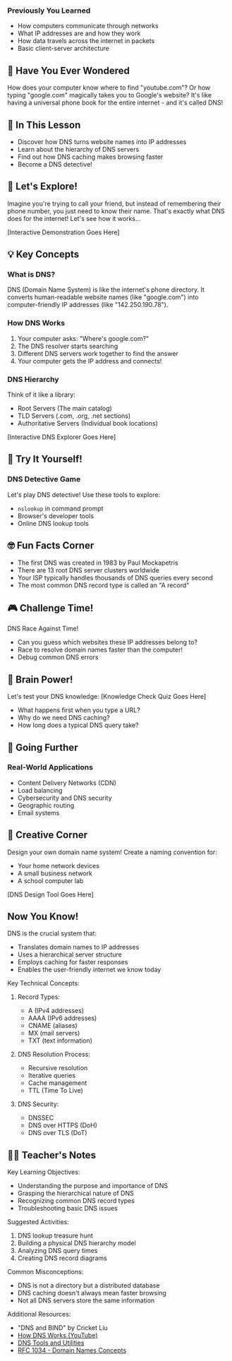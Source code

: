### Previously You Learned

- How computers communicate through networks
- What IP addresses are and how they work
- How data travels across the internet in packets
- Basic client-server architecture

## 🤔 Have You Ever Wondered

How does your computer know where to find "youtube.com"? Or how typing "google.com" magically takes you to Google's website? It's like having a universal phone book for the entire internet - and it's called DNS!

## 🎯 In This Lesson

- Discover how DNS turns website names into IP addresses
- Learn about the hierarchy of DNS servers
- Find out how DNS caching makes browsing faster
- Become a DNS detective!

## 🧪 Let's Explore!

Imagine you're trying to call your friend, but instead of remembering their phone number, you just need to know their name. That's exactly what DNS does for the internet! Let's see how it works...

[Interactive Demonstration Goes Here]

## 💡 Key Concepts

### What is DNS?

DNS (Domain Name System) is like the internet's phone directory. It converts human-readable website names (like "google.com") into computer-friendly IP addresses (like "142.250.190.78").

### How DNS Works

1. Your computer asks: "Where's google.com?"
2. The DNS resolver starts searching
3. Different DNS servers work together to find the answer
4. Your computer gets the IP address and connects!

### DNS Hierarchy

Think of it like a library:

- Root Servers (The main catalog)
- TLD Servers (.com, .org, .net sections)
- Authoritative Servers (Individual book locations)

[Interactive DNS Explorer Goes Here]

## 🏃 Try It Yourself!

### DNS Detective Game

Let's play DNS detective! Use these tools to explore:

- `nslookup` in command prompt
- Browser's developer tools
- Online DNS lookup tools

<DNSDetective />

## 🤓 Fun Facts Corner

- The first DNS was created in 1983 by Paul Mockapetris
- There are 13 root DNS server clusters worldwide
- Your ISP typically handles thousands of DNS queries every second
- The most common DNS record type is called an "A record"

## 🎮 Challenge Time!

DNS Race Against Time!

- Can you guess which websites these IP addresses belong to?
- Race to resolve domain names faster than the computer!
- Debug common DNS errors
  <DNSExplorer />

## 📝 Brain Power!

Let's test your DNS knowledge:
[Knowledge Check Quiz Goes Here]

- What happens first when you type a URL?
- Why do we need DNS caching?
- How long does a typical DNS query take?

## 🌈 Going Further

### Real-World Applications

- Content Delivery Networks (CDN)
- Load balancing
- Cybersecurity and DNS security
- Geographic routing
- Email systems

## 🎨 Creative Corner

Design your own domain name system! Create a naming convention for:

- Your home network devices
- A small business network
- A school computer lab

[DNS Design Tool Goes Here]

## Now You Know!

DNS is the crucial system that:

- Translates domain names to IP addresses
- Uses a hierarchical server structure
- Employs caching for faster responses
- Enables the user-friendly internet we know today

Key Technical Concepts:

1. Record Types:

   - A (IPv4 addresses)
   - AAAA (IPv6 addresses)
   - CNAME (aliases)
   - MX (mail servers)
   - TXT (text information)

2. DNS Resolution Process:

   - Recursive resolution
   - Iterative queries
   - Cache management
   - TTL (Time To Live)

3. DNS Security:
   - DNSSEC
   - DNS over HTTPS (DoH)
   - DNS over TLS (DoT)

## 👩‍🏫 Teacher's Notes

Key Learning Objectives:

- Understanding the purpose and importance of DNS
- Grasping the hierarchical nature of DNS
- Recognizing common DNS record types
- Troubleshooting basic DNS issues

Suggested Activities:

1. DNS lookup treasure hunt
2. Building a physical DNS hierarchy model
3. Analyzing DNS query times
4. Creating DNS record diagrams

Common Misconceptions:

- DNS is not a directory but a distributed database
- DNS caching doesn't always mean faster browsing
- Not all DNS servers store the same information

Additional Resources:

- "DNS and BIND" by Cricket Liu
- [How DNS Works (YouTube)](https://www.youtube.com/watch?v=72snZctFFtA)
- [DNS Tools and Utilities](https://www.dnsstuff.com/)
- [RFC 1034 - Domain Names Concepts](https://tools.ietf.org/html/rfc1034)
